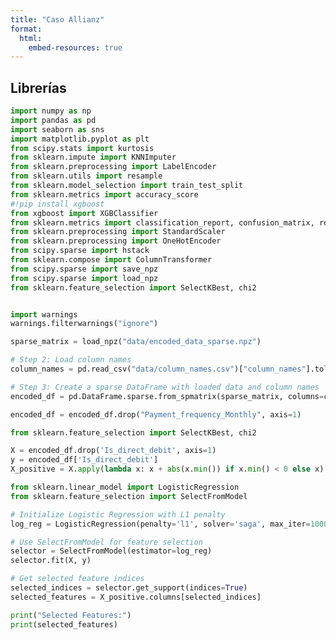 ```yaml
---
title: "Caso Allianz"
format:
  html:
    embed-resources: true
---
```


## Librerías

```python
import numpy as np
import pandas as pd
import seaborn as sns
import matplotlib.pyplot as plt
from scipy.stats import kurtosis
from sklearn.impute import KNNImputer
from sklearn.preprocessing import LabelEncoder
from sklearn.utils import resample
from sklearn.model_selection import train_test_split
from sklearn.metrics import accuracy_score
#!pip install xgboost
from xgboost import XGBClassifier
from sklearn.metrics import classification_report, confusion_matrix, roc_curve, f1_score, precision_score, recall_score
from sklearn.preprocessing import StandardScaler
from sklearn.preprocessing import OneHotEncoder
from scipy.sparse import hstack
from sklearn.compose import ColumnTransformer
from scipy.sparse import save_npz
from scipy.sparse import load_npz
from sklearn.feature_selection import SelectKBest, chi2


import warnings 
warnings.filterwarnings("ignore")
```

```python
sparse_matrix = load_npz("data/encoded_data_sparse.npz")

# Step 2: Load column names
column_names = pd.read_csv("data/column_names.csv")["column_names"].tolist()

# Step 3: Create a sparse DataFrame with loaded data and column names
encoded_df = pd.DataFrame.sparse.from_spmatrix(sparse_matrix, columns=column_names)

encoded_df = encoded_df.drop("Payment_frequency_Monthly", axis=1)
```


```python
from sklearn.feature_selection import SelectKBest, chi2

X = encoded_df.drop('Is_direct_debit', axis=1)
y = encoded_df['Is_direct_debit']
X_positive = X.apply(lambda x: x + abs(x.min()) if x.min() < 0 else x)
```


```python
from sklearn.linear_model import LogisticRegression
from sklearn.feature_selection import SelectFromModel

# Initialize Logistic Regression with L1 penalty
log_reg = LogisticRegression(penalty='l1', solver='saga', max_iter=1000)

# Use SelectFromModel for feature selection
selector = SelectFromModel(estimator=log_reg)
selector.fit(X, y)

# Get selected feature indices
selected_indices = selector.get_support(indices=True)
selected_features = X_positive.columns[selected_indices]

print("Selected Features:")
print(selected_features)
```